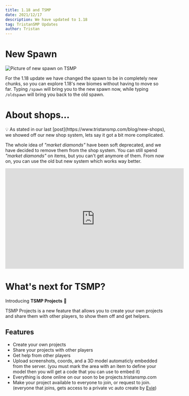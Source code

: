 ```yaml
---
title: 1.18 and TSMP
date: 2021/12/17
description: We have updated to 1.18
tag: TristanSMP Updates
author: Tristan
---
```


# New Spawn

![Picture of new spawn on TSMP](https://tristansmp.com/blogimages/1-18/newspawn.png)

For the 1.18 update we have changed the spawn to be in completely new chunks, so you can explore 1.18's new biomes without having to move so far.
Typing `/spawn` will bring you to the new spawn now, while typing `/oldspawn` will bring you back to the old spawn.

# About shops...

<aside>
💡 As stated in our last [post](https://www.tristansmp.com/blog/new-shops), we showed off our new shop system, lets say it got a bit more complicated.

</aside>

The whole idea of _"market diamonds"_ have been soft deprecated, and we have decided to remove them from the shop system.
You can still spend _"market diamonds"_ on items, but you can't get anymore of them. From now on, you can use the old but new system which works way better.

<iframe
  width="560"
  height="315"
  src="https://www.youtube-nocookie.com/embed/Mb2ks4U_YNo"
  title="How to make a sign shop in TSMP"
  frameborder="0"
  allow="accelerometer; autoplay; clipboard-write; encrypted-media; gyroscope; picture-in-picture"
  allowfullscreen
></iframe>

# What's next for TSMP?

Introducing **TSMP Projects** 🎉

TSMP Projects is a new feature that allows you to create your own projects and share them with other players, to show them off and get helpers.

## Features

- Create your own projects
- Share your projects with other players
- Get help from other players
- Upload screenshots, coords, and a 3D model automaticly embedded from the server. (you must mark the area with an item to define your model then you will get a code that you can use to embed it)
- Everything is done online on our soon to be projects.tristansmp.com
- Make your project available to everyone to join, or request to join. (everyone that joins, gets access to a private vc auto create by [Evie](https://eviebot.rocks/))
